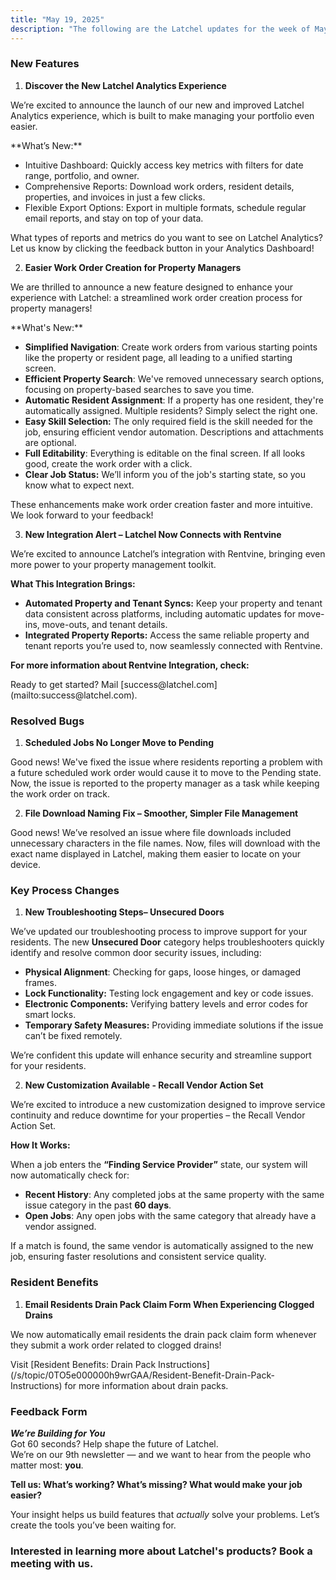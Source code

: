```yaml
---
title: "May 19, 2025"
description: "The following are the Latchel updates for the week of May 19, 2025."
---
```


### **New Features**

1. **Discover the New Latchel Analytics Experience**

We’re excited to announce the launch of our new and improved Latchel Analytics experience, which is built to make managing your portfolio even easier.

<Check>
  **What’s New:**

  - Intuitive Dashboard: Quickly access key metrics with filters for date range, portfolio, and owner.
  - Comprehensive Reports: Download work orders, resident details, properties, and invoices in just a few clicks.
  - Flexible Export Options: Export in multiple formats, schedule regular email reports, and stay on top of your data.
</Check>

What types of reports and metrics do you want to see on Latchel Analytics? Let us know by clicking the feedback button in your Analytics Dashboard\!

<CardGroup cols={2}>
  <Card title="Check out your Analytics Dashboard here!" icon="chart-column" iconType="duotone" color="#ff9b8a" horizontal href="https://app.latchel.com/admin/analytics">
    
  </Card>
</CardGroup>

2. **Easier Work Order Creation for Property Managers**

We are thrilled to announce a new feature designed to enhance your experience with Latchel: a streamlined work order creation process for property managers\!

<Check>
  **What's New:**

  - **Simplified Navigation**: Create work orders from various starting points like the property or resident page, all leading to a unified starting screen.
  - **Efficient Property Search**: We've removed unnecessary search options, focusing on property-based searches to save you time.
  - **Automatic Resident Assignment**: If a property has one resident, they're automatically assigned. Multiple residents? Simply select the right one.
  - **Easy Skill Selection:** The only required field is the skill needed for the job, ensuring efficient vendor automation. Descriptions and attachments are optional.
  - **Full Editability**: Everything is editable on the final screen. If all looks good, create the work order with a click.
  - **Clear Job Status:** We’ll inform you of the job's starting state, so you know what to expect next.
</Check>

These enhancements make work order creation faster and more intuitive. We look forward to your feedback\!

3. **New Integration Alert – Latchel Now Connects with Rentvine**

We’re excited to announce Latchel’s integration with Rentvine, bringing even more power to your property management toolkit.

**What This Integration Brings:**

- **Automated Property and Tenant Syncs:** Keep your property and tenant data consistent across platforms, including automatic updates for move-ins, move-outs, and tenant details.
- **Integrated Property Reports:** Access the same reliable property and tenant reports you’re used to, now seamlessly connected with Rentvine.

**For more information about Rentvine Integration, check:**

<Card title="Rentvine Integration Reference Guide" icon="leaf" iconType="duotone" color="#ff9b8a" href="/s/topic/0TO5e000000h9wqGAA/Rentvine-Integration-Reference-Guide">
  
</Card>

<Tip>
  Ready to get started? Mail [success@latchel.com](mailto:success@latchel.com).
</Tip>

### **Resolved Bugs**

1. **Scheduled Jobs No Longer Move to Pending**

Good news\! We've fixed the issue where residents reporting a problem with a future scheduled work order would cause it to move to the Pending state. Now, the issue is reported to the property manager as a task while keeping the work order on track.

2. **File Download Naming Fix – Smoother, Simpler File Management**

Good news\! We’ve resolved an issue where file downloads included unnecessary characters in the file names. Now, files will download with the exact name displayed in Latchel, making them easier to locate on your device.

### **Key Process Changes**

1. **New Troubleshooting Steps– Unsecured Doors**

We’ve updated our troubleshooting process to improve support for your residents. The new **Unsecured Door** category helps troubleshooters quickly identify and resolve common door security issues, including:

- **Physical Alignment**: Checking for gaps, loose hinges, or damaged frames.
- **Lock Functionality:** Testing lock engagement and key or code issues.
- **Electronic Components:** Verifying battery levels and error codes for smart locks.
- **Temporary Safety Measures:** Providing immediate solutions if the issue can’t be fixed remotely.

We’re confident this update will enhance security and streamline support for your residents.

2. **New Customization Available - Recall Vendor Action Set**

We’re excited to introduce a new customization designed to improve service continuity and reduce downtime for your properties – the Recall Vendor Action Set.

**How It Works:**

When a job enters the **“Finding Service Provider”** state, our system will now automatically check for:

- **Recent History**: Any completed jobs at the same property with the same issue category in the past **60 days**.
- **Open Jobs**: Any open jobs with the same category that already have a vendor assigned.

If a match is found, the same vendor is automatically assigned to the new job, ensuring faster resolutions and consistent service quality.

### **Resident Benefits**

1. **Email Residents Drain Pack Claim Form When Experiencing Clogged Drains**

We now automatically email residents the drain pack claim form whenever they submit a work order related to clogged drains\!

<Tip>
  Visit [Resident Benefits: Drain Pack Instructions](/s/topic/0TO5e000000h9wrGAA/Resident-Benefit-Drain-Pack-Instructions) for more information about drain packs.
</Tip>

### **Feedback Form**

**_We’re Building for You_**\
Got 60 seconds? Help shape the future of Latchel.\
We’re on our 9th newsletter — and we want to hear from the people who matter most: **you**.

**Tell us: What’s working? What’s missing? What would make your job easier?**

<CardGroup cols={2}>
  <Card title="Share your feedback here — it’s quick and impactful." icon="message-pen" iconType="duotone" color="#ff9b8a" horizontal href="https://forms.gle/fndzwWLczhkWjBQc8">
    
  </Card>
</CardGroup>

Your insight helps us build features that _actually_ solve your problems. Let’s create the tools you’ve been waiting for.

### **Interested in learning more about Latchel's products? Book a meeting with us.**

<CardGroup cols={2}>
  <Card title="Get a Demo" icon="comments-question-check" iconType="duotone" color="#ff9b8a" horizontal href="https://latchel.com/demo-request-releases/">
    
  </Card>
</CardGroup>